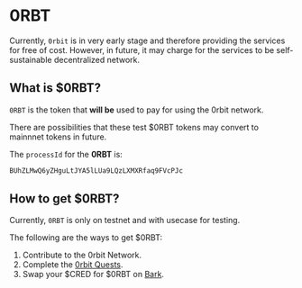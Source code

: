 
# 0RBT

Currently, `0rbit` is in very early stage and therefore providing the services for free of cost. However, in future, it may charge for the services to be self-sustainable decentralized network. 

## What is $0RBT?

`0RBT` is the token that __will be__ used to pay for using the 0rbit network. 

<Callout type="info" emoji="ℹ️">
  There are possibilities that these test $0RBT tokens may convert to mainnnet tokens in future.
</Callout>

The `processId` for the __0RBT__ is:
```bash
BUhZLMwQ6yZHguLtJYA5lLUa9LQzLXMXRfaq9FVcPJc
```

## How to get $0RBT?

Currently, `0RBT` is only on testnet and with usecase for testing. 

The following are the ways to get $0RBT:

1. Contribute to the 0rbit Network.
2. Complete the [0rbit Quests](https://github.com/0rbit-co/quest/blob/main/quest.md).
3. Swap your $CRED for $0RBT on [Bark](bark.arweave.dev).

